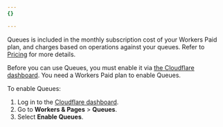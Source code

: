 ```yaml
---
{}

---
```


Queues is included in the monthly subscription cost of your Workers Paid plan, and charges based on operations against your queues. Refer to [Pricing](/queues/platform/pricing/) for more details.

Before you can use Queues, you must enable it via [the Cloudflare dashboard](https://dash.cloudflare.com/?to=/:account/workers/queues). You need a Workers Paid plan to enable Queues.

To enable Queues:

1. Log in to the [Cloudflare dashboard](https://dash.cloudflare.com).
2. Go to **Workers & Pages** > **Queues**.
3. Select **Enable Queues**.

